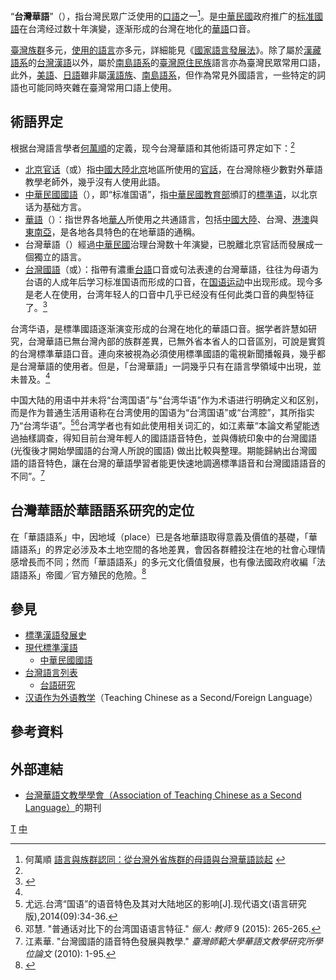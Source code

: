 {{多個問題|
{{Disputed |time=2014-07-14T09:06:26+00:00 }}
{{globalize}}

}}
<!-- 目前更名“台灣華語研究”，關注度是否考慮延長時限計算 -->
“'''台灣華語'''”（{{lang-en|Taiwan Mandarin}}），指台灣民眾广泛使用的[[口語|口語]]之一<ref name="何萬順">何萬順 [http://www.ling.sinica.edu.tw/files/publication/j2009_2_06_0422.pdf 語言與族群認同：從台灣外省族群的母語與台灣華語談起] {{Wayback|url=http://www.ling.sinica.edu.tw/files/publication/j2009_2_06_0422.pdf |date=20160304121046 }}</ref>。是[[中華民國|中華民國]]政府推广的[[中華民國國語|标准國語]]在台湾经过数十年演變，逐渐形成的台灣在地化的[[華語|華語]]口音。

[[臺灣族群|臺灣族群]]多元，[[臺灣語言列表|使用的語言]]亦多元，詳細能見《[[國家語言發展法|國家語言發展法]]》。除了屬於[[漢藏語系|漢藏語系]]的[[台灣漢語|台灣漢語]]以外，屬於[[南島語系|南島語系]]的[[臺灣原住民族|臺灣原住民族]]語言亦為臺灣民眾常用口語，此外，[[美語|美語]]、[[日語|日語]]雖非屬[[汉语族|漢語族]]、[[南島語系|南島語系]]，但作為常見外國語言，一些特定的詞語也可能同時夾雜在臺灣常用口語上使用。

==術語界定==
根据台灣語言學者[[何萬順|何萬順]]的定義，现今台灣華語和其他術語可界定如下：<ref name="何萬順"/>
*[[北京官话|北京官话]]（{{lang-en|Beijing Mandarin}}或{{lang-en|Peking Mandarin}}）指[[中國大陸|中國大陸]][[北京|北京]]地區所使用的[[官话|官話]]，在台灣除極少數對外華語教學老師外，幾乎沒有人使用此語。
* [[中華民國國語|中華民國國語]]（{{lang-en|Standard Mandarin}}），即“标准国语”，指[[中華民國教育部|中華民國教育部]]頒訂的[[标准方言|標準语]]，以北京话为基础方言。
*[[現代標準漢語|華語]]（{{lang-en|Mandarin}}）：指世界各地[[華人|華人]]所使用之共通語言，包括[[中國大陸|中國大陸]]、台灣、[[港澳|港澳]]與[[東南亞|東南亞]]，是各地各具特色的在地華語的通稱。
*台灣華語（{{lang-en|Taiwan Mandarin}}）經過[[中華民國|中華民國]]治理台灣数十年演變，已脫離北京官話而發展成一個獨立的語言。
*[[台灣國語|台灣國語]]（{{lang-en|Taiwanese Mandarin}}或{{lang-en|Mandarin with a heavy Taiwanese Hokkien accent}}）：指帶有濃重[[台語|台語]]口音或句法表達的台灣華語，往往为母语为台语的人成年后学习标准国语而形成的口音，在[[國語運動|国语运动]]中出现形成。现今多是老人在使用，台湾年轻人的口音中几乎已经没有任何此类口音的典型特征了。<ref name=":0">{{Cite journal|title=後國語運動的語言態度－台灣年輕人對五種華語口音的態度調查|url=https://scholar.lib.ntnu.edu.tw/zh/publications/%E5%BE%8C%E5%9C%8B%E8%AA%9E%E9%81%8B%E5%8B%95%E7%9A%84%E8%AA%9E%E8%A8%80%E6%85%8B%E5%BA%A6%E5%8F%B0%E7%81%A3%E5%B9%B4%E8%BC%95%E4%BA%BA%E5%B0%8D%E4%BA%94%E7%A8%AE%E8%8F%AF%E8%AA%9E%E5%8F%A3%E9%9F%B3%E7%9A%84%E6%85%8B%E5%BA%A6%E8%AA%BF%E6%9F%A5|last=許|first=慧如(Hui-Lu KHOO)|date=2019|journal=臺灣語文研究|issue=2|doi=10.6710/JTLL.201910_14(2).0003|volume=14|pages=217–253|issn=1726-5185|access-date=2021-10-11|archive-date=2021-10-29|archive-url=https://web.archive.org/web/20211029095040/https://scholar.lib.ntnu.edu.tw/zh/publications/%25E5%25BE%258C%25E5%259C%258B%25E8%25AA%259E%25E9%2581%258B%25E5%258B%2595%25E7%259A%2584%25E8%25AA%259E%25E8%25A8%2580%25E6%2585%258B%25E5%25BA%25A6%25E5%258F%25B0%25E7%2581%25A3%25E5%25B9%25B4%25E8%25BC%2595%25E4%25BA%25BA%25E5%25B0%258D%25E4%25BA%2594%25E7%25A8%25AE%25E8%258F%25AF%25E8%25AA%259E%25E5%258F%25A3%25E9%259F%25B3%25E7%259A%2584%25E6%2585%258B%25E5%25BA%25A6%25E8%25AA%25BF%25E6%259F%25A5|dead-url=no}}</ref>
台湾华语，是標準國語逐渐演变形成的台灣在地化的華語口音。据学者許慧如研究，台灣華語已無台灣內部的族群差異，已無外省本省人的口音區別，可說是實質的台灣標準華語口音。連向來被視為必須使用標準國語的電視新聞播報員，幾乎都是台灣華語的使用者。但是，「台灣華語」一詞幾乎只有在語言學領域中出現，並未普及。<ref name=":0" />

中国大陆的用语中并未将“台湾国语”与“台湾华语”作为术语进行明确定义和区别，而是作为普通生活用语称在台湾使用的国语为“台湾国语”或“台湾腔”，其所指实乃“台湾华语”。<ref>尤远.台湾“国语”的语音特色及其对大陆地区的影响[J].现代语文(语言研究版),2014(09):34-36.</ref><ref>邓慧. "普通话对比下的台湾国语语言特征." ''俪人: 教师'' 9 (2015): 265-265.</ref>台湾学者也有如此使用相关词汇的，如江素華“本論文希望能透過抽樣調查，得知目前台灣年輕人的國語語音特色，並與傳統印象中的台灣國語(光復後才開始學國語的台灣人所說的國語) 做出比較與整理。期能歸納出台灣國語的語音特色，讓在台灣的華語學習者能更快速地調適標準語音和台灣國語語音的不同”。<ref>江素華. "台灣國語的語音特色發展與教學." ''臺灣師範大學華語文教學研究所學位論文'' (2010): 1-95.</ref>

==台灣華語於華語語系研究的定位==
在「華語語系」中，因地域（place）已是各地華語取得意義及價值的基礎，「華語語系」的界定必涉及本土地空間的各地差異，會因各群體投注在地的社會心理情感增長而不同；然而「華語語系」的多元文化價值發展，也有像法國政府收編「法語語系」帝國／官方殖民的危險。<ref>{{Cite web |url=http://www.nchu.edu.tw/~taiwan/20131128paper1.pdf |title=華語語系作為文化生產的場域 |access-date=2014-02-07 |archive-url=https://web.archive.org/web/20140222010117/http://www.nchu.edu.tw/~taiwan/20131128paper1.pdf |archive-date=2014-02-22 |dead-url=yes }}</ref>

==參見==

*[[標準漢語發展史|標準漢語發展史]]
*[[現代標準漢語|現代標準漢語]]
**[[中華民國國語|中華民國國語]]
*[[台灣語言列表|台灣語言列表]]
**[[台語研究|台語研究]]
*[[汉语作为外语教学|汉语作为外语教学]]（Teaching Chinese as a Second/Foreign Language）

== 參考資料 ==
{{reflist|2}}

== 外部連結==
* [https://web.archive.org/web/20140222064409/http://www.tcsl.ntnu.edu.tw/atcsl/?q=taxonomy%2Fterm%2F8 台灣華語文教學學會（Association of Teaching Chinese as a Second Language）]的期刊

{{漢語}}
{{官話}}
{{台灣語言}}

[[Category:台灣語言|T]]
[[Category:現代標準漢語|中]]